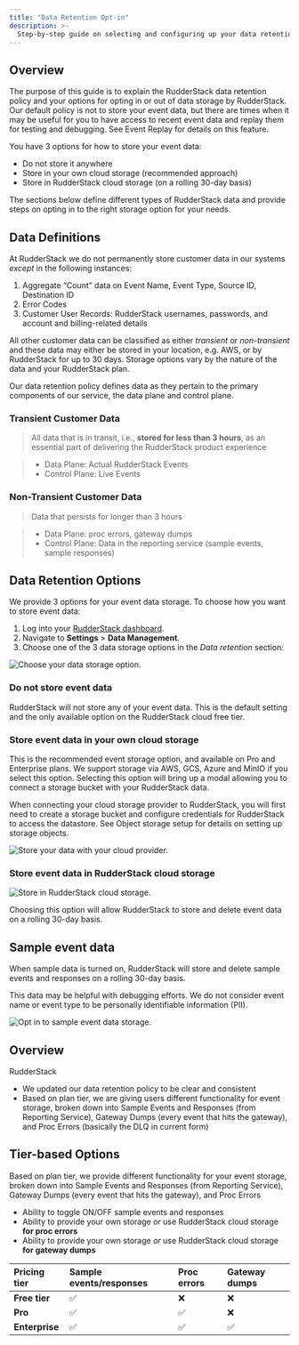 ```yaml
---
title: "Data Retention Opt-in"
description: >-
  Step-by-step guide on selecting and configuring up your data retention policy.
---
```


## Overview

The purpose of this guide is to explain the RudderStack data retention policy and your options for opting in or out of data storage by RudderStack. Our default policy is not to store your event data, but there are times when it may be useful for you to have access to recent event data and replay them for testing and debugging. See <Link to="/user-guides/administrators-guide/event-replay/">Event Replay</Link> for details on this feature.

You have 3 options for how to store your event data:

- Do not store it anywhere
- Store in your own cloud storage (recommended approach)
- Store in RudderStack cloud storage (on a rolling 30-day basis)

The sections below define different types of RudderStack data and provide steps on opting in to the right storage option for your needs.

## Data Definitions

At RudderStack we do not permanently store customer data in our systems *except* in the following instances:

1. Aggregate “Count” data on Event Name, Event Type, Source ID, Destination ID
2. Error Codes 
3. Customer User Records: RudderStack usernames, passwords, and account and billing-related details

All other customer data can be classified as either *transient* or *non-transient* and these data may either be stored in your location, e.g. AWS, or by RudderStack for up to 30 days. Storage options vary by the nature of the data and your RudderStack plan.

<div class="infoBlock">
Our data retention policy defines data as they pertain to the primary components of our service, the <Link to="/resources/glossary/#data-plane">data plane</Link> and <Link to="/resources/glossary/#control-plane">control plane</Link>. 
</div>

### Transient Customer Data

> All data that is in transit, i.e., **stored for less than 3 hours**, as an essential part of delivering the RudderStack product experience

> - Data Plane: Actual RudderStack Events
> - Control Plane: Live Events 


### Non-Transient Customer Data

> Data that persists for longer than 3 hours

> - Data Plane: proc errors, gateway dumps
> - Control Plane: Data in the reporting service (sample events, sample responses)


## Data Retention Options

We provide 3 options for your event data storage. To choose how you want to store event data:

1. Log into your [RudderStack dashboard](https://app.rudderstack.com/).
2. Navigate to **Settings** > **Data Management**.
3. Choose one of the 3 data storage options in the *Data retention* section:

<img src="../assets/dashboard-guides/data-retention.png" alt="Choose your data storage option."/>


### Do not store event data

RudderStack will not store any of your event data. This is the default setting and the only available option on the RudderStack cloud free tier.

### Store event data in your own cloud storage

This is the recommended event storage option, and available on Pro and Enterprise plans. We support storage via AWS, GCS, Azure and MinIO if you select this option. Selecting this option will bring up a modal allowing you to connect a storage bucket with your RudderStack data.

When connecting your cloud storage provider to RudderStack, you will first need to create a storage bucket and configure credentials for RudderStack to access the datastore. See <Link to="/user-guides/administrators-guide/event-replay/">Object storage setup</Link> for details on setting up storage objects.

<img src="../assets/dashboard-guides/connect-cloud-storage.png"  alt="Store your data with your cloud provider."/>

### Store event data in RudderStack cloud storage

<img src="../assets/dashboard-guides/rs-cloud-storage.png" alt="Store in RudderStack cloud storage."/>

Choosing this option will allow RudderStack to store and delete event data on a rolling 30-day basis.
## Sample event data

When sample data is turned on, RudderStack will store and delete sample events and responses on a rolling 30-day basis.

This data may be helpful with debugging efforts. We do not consider event name or event type to be personally identifiable information (PII).

<img src="../assets/dashboard-guides/sample-event-data.png" alt="Opt in to sample event data storage."/>


## Overview

RudderStack

- We updated our data retention policy to be clear and consistent
- Based on plan tier, we are giving users different functionality for event storage, broken down into Sample Events and Responses (from Reporting Service), Gateway Dumps (every event that hits the gateway), and Proc Errors (basically the DLQ in current form)


## Tier-based Options

Based on plan tier, we provide different functionality for your event storage, broken down into Sample Events and Responses (from Reporting Service), Gateway Dumps (every event that hits the gateway), and Proc Errors 

- Ability to toggle ON/OFF sample events and responses
- Ability to provide your own storage *or* use RudderStack cloud storage **for proc errors** 
- Ability to provide your own storage *or* use RudderStack cloud storage **for gateway dumps**


| **Pricing tier** | **Sample events/responses**       | **Proc errors**    | **Gateway dumps**    |
| :------------------ | :------------ | :------------ | :------------ |
| **Free tier**     |      ✅        |       ❌         |        ❌        |
| **Pro**      |             ✅  |         ✅      |        ❌        |
| **Enterprise**      |        ✅       |    ✅           |   ✅            |








